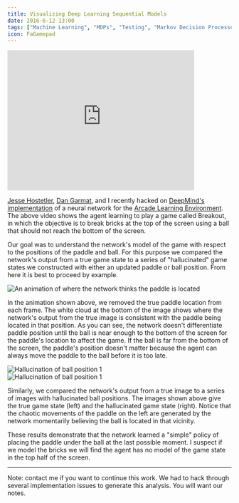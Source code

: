 ```yaml
---
title: Visualizing Deep Learning Sequential Models
date: 2016-6-12 13:00
tags: ["Machine Learning", "MDPs", "Testing", "Markov Decision Processes"]
icon: FaGamepad
---
```


<iframe width="420" height="315" src="https://www.youtube.com/embed/Q70ulPJW3Gk" frameborder="0" allowfullscreen></iframe>

[Jesse Hostetler](https://scholar.google.com/citations?user=ngJLn9EAAAAJ&hl=en),
[Dan Garmat](http://stat.oregonstate.edu/people/garmat-daniel), and I recently hacked on 
[DeepMind's implementation](https://github.com/kuz/DeepMind-Atari-Deep-Q-Learner)
of a neural network for the
[Arcade Learning Environment](http://www.arcadelearningenvironment.org/).
The above video shows the agent learning to play a game called Breakout, in
which the objective is to break bricks at the top of the screen using a
ball that should not reach the bottom of the screen.

Our goal was to understand the network's model of the game with respect to
the positions of the paddle and ball. For this purpose we compared the
network's output from a true game state to a series of "hallucinated" game states we
constructed with either an updated paddle or ball position. From here
it is best to proceed by example.

<img alt="An animation of where the network thinks the paddle is located" src="/images/content/breakout/paddleslowest.gif" title="Paddle hallucinations" class="img-responsive" />

In the animation shown above, we removed the true paddle location
from each frame. The
white cloud at the bottom of the image shows where
the network's output from the true image
is consistent
with the paddle being located in that position. As you can see,
the network doesn't differentiate paddle position until the ball is near enough to
the bottom of the screen for the paddle's location to affect the game.
If the ball is far from the bottom of the screen, the paddle's position doesn't
matter because the agent can always move the paddle to the ball before it is too late.

<div class="row">
  <div class="col-sm-3">
    <img alt="Hallucination of ball position 1" src="/images/content/breakout/realityslow.gif" title="Ball hallucinations" class="img-responsive" />
  </div>
  <div class="col-sm-3">
    <img alt="Hallucination of ball position 1" src="/images/content/breakout/ballslow.gif" title="Ball hallucinations" class="img-responsive" />
  </div>
</div>

Similarly, we compared the network's output from a true image to a series of
images with hallucinated ball positions. The images shown above give the
true game state (left) and the hallucinated game state (right). Notice that
the chaotic movements of the paddle on the left are generated by the network
momentarily believing the ball
is located in that vicinity.

These results demonstrate that the network learned
a "simple" policy of placing the paddle under the ball
at the last possible moment. I suspect if we model the bricks
we will find the agent has no model of the game state in the top half of the
screen.

---

Note: contact me if you want to continue this work. We had to hack through several implementation issues to generate this analysis. You will want our notes.
